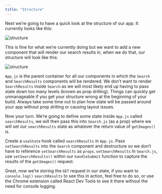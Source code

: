 ```yaml
---
title: "Structure"
---
```


Next we’re going to have a quick look at the structure of our app. It currently looks like this:

![structure](https://i.imgur.com/SzqmahR.png)

This is fine for what we’re currently doing but we want to add a new component that will render our search results in, when we do that, our structure will look like this:

![structure](https://i.imgur.com/U5oY2pq.png)

`App.js` is the parent container for all our components in which the `Search` and `SearchResults` components will be rendered. We don’t want to render `SearchResults` inside `Search` as we will most likely end up having to pass state down too many levels (known as prop drilling). Things can quickly get unmanageable if you get your structure wrong at the beginning of your build. Always take some time out to plan how state will be passed around your app without prop drilling or causing layout issues.

Now your turn. We’re going to define some state inside `App.js` called `searchResults`, we will then pass this into `Search.js` (as a prop) where we will set our `searchResults` state as whatever the return value of `getImages()` is.

Create a `useState` hook called `searchResults` in `App.js`.
Pass `setSearchResults` into the  `Search` component and destructure so we don’t have to reference `setSearchResults` as `props.setSearchResults`
In `Search.js`, use `setSearchResults()` within our `handleSubmit` function to capture the results of the `getImages()` request.

Great, now we’re storing the `GET` request in our state, if you want to `console.log()` `searchResults` to see this in action, feel free to do so, or use the Chrome extension called React Dev Tools to see it there without the need for console logging.

